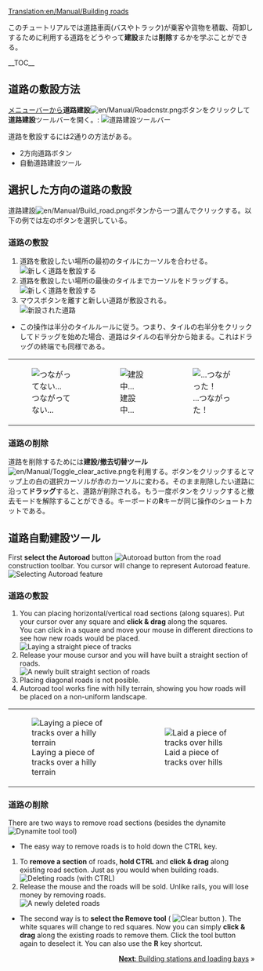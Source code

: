 [[Translation:en/Manual/Building roads]]

{{en/Translation|origin= en/Manual/Building roads
|from  = en
|to    = ja
|Percentage = 0
}}

{{ja/Manual/Tutorial/Navigation}}
<!-- for search bot mainly -->
このチュートリアルでは道路車両(バスやトラック)が乗客や貨物を積載、荷卸しするために利用する道路をどうやって'''建設'''または'''削除'''するかを学ぶことができる。

__TOC__

==道路の敷設方法==
[[en/Manual/Game interface#the-menu-bar|メニューバー]]から'''道路建設'''[[File:en/Manual/Roadcnstr.png]]ボタンをクリックして'''道路建設'''ツールバーを開く。:
[[File:en/Manual/Road constructionnew.png|none|frame|道路建設ツールバー]]

道路を敷設するには2通りの方法がある。
* 2方向道路ボタン
* 自動道路建設ツール

== 選択した方向の道路の敷設 ==

道路建設[[File:en/Manual/Build road.png]]ボタンから一つ選んでクリックする。以下の例では左のボタンを選択している。

=== 道路の敷設 ===
#道路を敷設したい場所の最初のタイルにカーソルを合わせる。<br/>[[File:en/Manual/Build roads01.png|none|frame|新しく道路を敷設する]]
#道路を敷設したい場所の最後のタイルまでカーソルをドラッグする。<br/>[[File:en/Manual/Build roads02.png|none|frame|新しく道路を敷設する]]
#マウスボタンを離すと新しい道路が敷設される。<br/>[[File:en/Manual/Build roads03.png|none|frame|新設された道路]]

* この操作は半分のタイルルールに従う。つまり、タイルの右半分をクリックしてドラッグを始めた場合、道路はタイルの右半分から始まる。これはドラッグの終端でも同様である。
{|
|[[File:en/Manual/Build roads04.png|none|frame|つながってない...]]
|[[File:en/Manual/Build roads05.png|none|frame|建設中...]]
|[[File:en/Manual/Build roads06.png|none|frame|...つながった！]]
|}

=== 道路の削除 === 
道路を削除するためには'''建設/撤去切替ツール'''[[File:en/Manual/Toggle clear active.png]]を利用する。ボタンをクリックするとマップ上の白の選択カーソルが赤のカーソルに変わる。そのまま削除したい道路に沿って'''ドラッグ'''すると、道路が削除される。もう一度ボタンをクリックすると撤去モードを解除することができる。キーボードの'''R'''キーが同じ操作のショートカットである。

== 道路自動建設ツール ==
First '''select the Autoroad''' button [[File:en/Manual/Autoroad.png|Autoroad button]] from the road construction toolbar. You cursor will change to represent Autoroad feature.
[[File:en/Manual/AutoroadTut1.png|none|frame|Selecting Autoroad feature]]

=== 道路の敷設 ===
#You can placing horizontal/vertical road sections (along squares). Put your cursor over any square and '''click & drag''' along the squares.<br/>You can click in a square and move your mouse in different directions to see how new roads would be placed.<br/>[[File:en/Manual/AutoroadTut2.png|none|frame|Laying a straight piece of tracks]]
#Release your mouse cursor and you will have built a straight section of roads.<br/>[[File:en/Manual/AutoroadTut3.png|none|frame|A newly built straight section of roads]]
#Placing diagonal roads is not posible.
#Autoroad tool works fine with hilly terrain, showing you how roads will be placed on a non-uniform landscape.
{|
| [[File:en/Manual/AutoroadTut5.png|none|frame|Laying a piece of tracks over a hilly terrain]]
| [[File:en/Manual/AutoroadTut6.png|none|frame|Laid a piece of tracks over hills]]
|}
=== 道路の削除 ===
There are two ways to remove road sections (besides the dynamite [[File:en/Manual/Clear title.png|Dynamite tool]] tool)

*The easy way to remove roads is to hold down the CTRL key.

#To '''remove a section''' of roads, '''hold CTRL''' and '''click & drag''' along existing road section. Just as you would when building roads.<br/>[[File:en/Manual/AutoroadTut7.png|none|frame|Deleting roads (with CTRL)]]
#Release the mouse and the roads will be sold. Unlike rails, you will lose money by removing roads.<br/>[[File:en/Manual/AutoroadTut8.png|none|frame|A newly deleted roads]]

*The second way is to '''select the Remove tool''' ( [[File:en/Manual/Toggle clear active.png|Clear button]] ). The white squares will change to red squares. Now you can simply '''click & drag''' along the existing roads to remove them. Click the tool button again to deselect it. You can also use the '''R''' key shortcut.

<span style="float: right">[[en/Manual/Building stations and loading bays|'''Next''': Building stations and loading bays]] &raquo;</span>